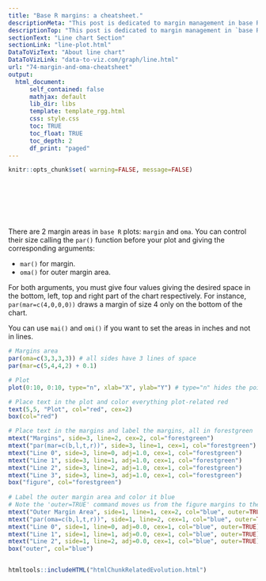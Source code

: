 ```yaml
---
title: "Base R margins: a cheatsheet."
descriptionMeta: "This post is dedicated to margin management in base R. It describes how to use the par function to call the mar and oma parameters: the 2 types of margin."
descriptionTop: "This post is dedicated to margin management in `base R`. It describes how to use the `par` function to call the `mar` and `oma` parameters: the 2 types of margin."
sectionText: "Line chart Section"
sectionLink: "line-plot.html"
DataToVizText: "About line chart"
DataToVizLink: "data-to-viz.com/graph/line.html"
url: "74-margin-and-oma-cheatsheet"
output:
  html_document:
      self_contained: false    
      mathjax: default
      lib_dir: libs
      template: template_rgg.html
      css: style.css
      toc: TRUE
      toc_float: TRUE
      toc_depth: 2
      df_print: "paged"
---
```



```r
knitr::opts_chunk$set( warning=FALSE, message=FALSE)
```

<div class="container" style="padding-top: 80px">



<div class = "row">

<div class = "col-md-6  col-sm-12 align-self-center">

There are 2 margin areas in `base R` plots: `margin` and `oma`.  You can control their size calling the `par()` function before your plot and giving the corresponding arguments:

- `mar()` for margin.
- `oma()` for outer margin area.

For both arguments, you must give four values giving the desired space in the bottom, left, top and right part of the chart respectively. For instance, `par(mar=c(4,0,0,0))` draws a margin of size 4 only on the bottom of the chart.

You can use `mai()` and `omi()` if you want to set the areas in inches and not in lines.



</div>


<div class = "col-md-6  col-sm-12">

```r
# Margins area
par(oma=c(3,3,3,3)) # all sides have 3 lines of space
par(mar=c(5,4,4,2) + 0.1)

# Plot
plot(0:10, 0:10, type="n", xlab="X", ylab="Y") # type="n" hides the points

# Place text in the plot and color everything plot-related red
text(5,5, "Plot", col="red", cex=2)
box(col="red")

# Place text in the margins and label the margins, all in forestgreen  
mtext("Margins", side=3, line=2, cex=2, col="forestgreen")  
mtext("par(mar=c(b,l,t,r))", side=3, line=1, cex=1, col="forestgreen")  
mtext("Line 0", side=3, line=0, adj=1.0, cex=1, col="forestgreen")  
mtext("Line 1", side=3, line=1, adj=1.0, cex=1, col="forestgreen")  
mtext("Line 2", side=3, line=2, adj=1.0, cex=1, col="forestgreen")  
mtext("Line 3", side=3, line=3, adj=1.0, cex=1, col="forestgreen")  
box("figure", col="forestgreen")  
 
# Label the outer margin area and color it blue  
# Note the 'outer=TRUE' command moves us from the figure margins to the outer margins.  
mtext("Outer Margin Area", side=1, line=1, cex=2, col="blue", outer=TRUE)  
mtext("par(oma=c(b,l,t,r))", side=1, line=2, cex=1, col="blue", outer=TRUE)  
mtext("Line 0", side=1, line=0, adj=0.0, cex=1, col="blue", outer=TRUE)  
mtext("Line 1", side=1, line=1, adj=0.0, cex=1, col="blue", outer=TRUE)  
mtext("Line 2", side=1, line=2, adj=0.0, cex=1, col="blue", outer=TRUE)  
box("outer", col="blue")  
```

</div>
</div>


```r
```




<!-- Close container -->
</div>




```r
htmltools::includeHTML("htmlChunkRelatedEvolution.html")
```
